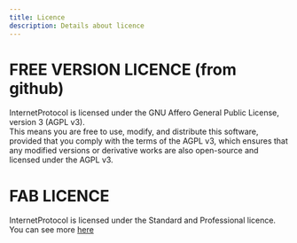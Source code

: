 ```yaml
---
title: Licence
description: Details about licence
---
```


# FREE VERSION LICENCE (from github)

InternetProtocol is licensed under the GNU Affero General Public License, version 3 (AGPL v3).  
This means you are free to use, modify, and distribute this software, provided that you comply with the terms of the
AGPL v3, which ensures that any modified versions or derivative works are also open-source and licensed under the AGPL
v3.

# FAB LICENCE

InternetProtocol is licensed under the Standard and Professional licence. You can see more [here](https://www.fab.com/eula)